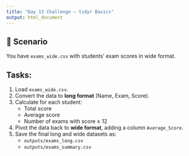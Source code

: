 ```yaml
---
title: "Day 13 Challenge – tidyr Basics"
output: html_document
---
```


## 🎯 Scenario

You have `exams_wide.csv` with students' exam scores in wide format.

## Tasks:

1.  Load `exams_wide.csv`.
2.  Convert the data to **long format** (Name, Exam, Score).
3.  Calculate for each student:
    -   Total score
    -   Average score
    -   Number of exams with score ≥ 12
4.  Pivot the data back to **wide format**, adding a column `Average_Score`.
5.  Save the final long and wide datasets as:
    -   `outputs/exams_long.csv`
    -   `outputs/exams_summary.csv`
